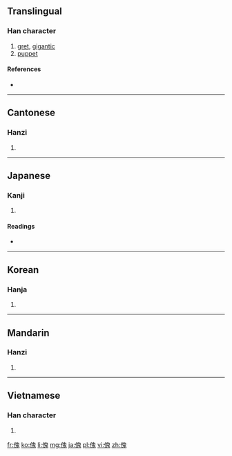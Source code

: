 ==Translingual==

===Han character===
{{Han char|rn=9|rad=人|as=10|sn=12|four=2621<sub>3</sub>|canj=人竹山戈 (OHUI)|ids=⿰[[亻]][[鬼]]}}

# [[gret]], [[gigantic]]
# [[puppet]]

====References====
* {{Han ref|kx=0112.080|dkj=00928|hdz=10192.080|uh=5080|ud=20608|bh=B3C8|bd=46024}}

----

==Cantonese==

===Hanzi===
{{yue-hanzi|jyut=|y=faai3}}

# {{defn|lang=yue|sort=人10}}

----

==Japanese==

===Kanji===
{{ja-kanji|grade=|rs=人10}}

# {{defn|lang=ja|sort=人10}}

====Readings====
* {{ja-readings|on=[[かい]] (kai)|kun=[[おおきい]] (ookii)}}

----

==Korean==

===Hanja===
{{ko-hanja|hangeul=괴|rv=goe|mr=koe}}

# {{defn|lang=ko|sort=人10}}

----

==Mandarin==

===Hanzi===
{{cmn-hanzi|pin=[[guī]] ([[gui1]])|wg=kuei<sup>1</sup>}}

# {{defn|lang=cmn|sort=人10}}

----

==Vietnamese==

===Han character===
{{vi-hantu|[[khôi]], [[khổi]], [[ngội]], [[ổi]]|rs=人10}}

# {{defn|lang=vi|sort=人10}}

[[fr:傀]]
[[ko:傀]]
[[li:傀]]
[[mg:傀]]
[[ja:傀]]
[[pl:傀]]
[[vi:傀]]
[[zh:傀]]